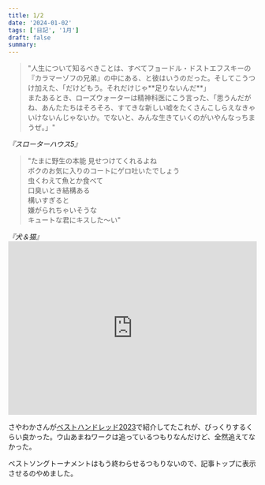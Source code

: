 ```yaml
---
title: 1/2
date: '2024-01-02'
tags: ['日記', '1月']
draft: false
summary: 
---
```

<blockquote class="p-4 my-4 border-s-4 border-gray-300 bg-gray-50 dark:border-gray-500 dark:bg-gray-800">
    <p class="text-xl italic font-medium leading-relaxed text-gray-900 dark:text-white">"人生について知るべきことは、すべてフョードル・ドストエフスキーの『カラマーゾフの兄弟』の中にある、と彼はいうのだった。そしてこうつけ加えた、「だけどもう。それだけじゃ**足りないんだ**」<br/>またあるとき、ローズウォーターは精神科医にこう言った、「思うんだがね、あんたたちはそろそろ、すてきな新しい嘘をたくさんこしらえなきゃいけないんじゃないか。でないと、みんな生きていくのがいやんなっちまうぜ。」"</p>
</blockquote>
<cite>
『スローターハウス5』
</cite>

<blockquote class="p-4 my-4 border-s-4 border-gray-300 bg-gray-50 dark:border-gray-500 dark:bg-gray-800">
    <p class="text-xl italic font-medium leading-relaxed text-gray-900 dark:text-white">"たまに野生の本能 見せつけてくれるよね<br/>ボクのお気に入りのコートにゲロ吐いたでしょう<br/>虫くわえて魚とか食べて<br/>口臭いとき結構ある<br/>構いすぎると<br/>嫌がられちゃいそうな<br/>キュートな君にキスした〜い"</p>
</blockquote>
<cite>
『犬＆猫』
</cite>


<iframe src="https://open.spotify.com/embed/album/5F1FJwL0Q0hRCyXCKhqHBm?utm_source=generator" width="100%" height="352" frameBorder="0" allowfullscreen="" allow="autoplay; clipboard-write; encrypted-media; fullscreen; picture-in-picture" loading="lazy"></iframe>

さやわかさんが[ベストハンドレッド2023](https://shirasu.io/t/genron/c/genron/p/20231230)で紹介してたこれが、びっくりするくらい良かった。ウ山あまねワークは追っているつもりなんだけど、全然追えてなかった。

ベストソングトーナメントはもう終わらせるつもりないので、記事トップに表示させるのやめました。

